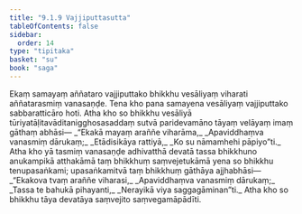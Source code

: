 ```yaml
---
title: "9.1.9 Vajjiputtasutta"
tableOfContents: false
sidebar:
  order: 14
type: "tipitaka"
basket: "su"
book: "saga"
---
```



<DynamicBreadcrumb />

<Division number="229" book="saga" bookNo="12" page="203">

<Paragraph number="1416" book="saga">
Ekaṃ samayaṃ aññataro vajjiputtako bhikkhu vesāliyaṃ viharati aññatarasmiṃ vanasaṇḍe. Tena kho pana samayena vesāliyaṃ vajjiputtako sabbaratticāro hoti. Atha kho so bhikkhu vesāliyā tūriyatāḷitavāditanigghosasaddaṃ sutvā paridevamāno tāyaṃ velāyaṃ imaṃ gāthaṃ abhāsi—
</Paragraph>

<Paragraph number="1417" type="verses" book="saga">
_“Ekakā mayaṃ araññe viharāma,_  
_Apaviddhaṃva vanasmiṃ dārukaṃ;_  
_Etādisikāya rattiyā,_  
_Ko su nāmamhehi pāpiyo”ti._  

</Paragraph>

<Paragraph number="1418" book="saga">
Atha kho yā tasmiṃ vanasaṇḍe adhivatthā devatā tassa bhikkhuno anukampikā atthakāmā taṃ bhikkhuṃ saṃvejetukāmā yena so bhikkhu tenupasaṅkami; upasaṅkamitvā taṃ bhikkhuṃ gāthāya ajjhabhāsi—
</Paragraph>

<Paragraph number="1419" type="verses" book="saga">
_“Ekakova tvaṃ araññe viharasi,_  
_Apaviddhaṃva vanasmiṃ dārukaṃ;_  
_Tassa te bahukā pihayanti,_  
_Nerayikā viya saggagāminan”ti._  

</Paragraph>

<Paragraph number="1420" book="saga">
Atha kho so bhikkhu tāya devatāya saṃvejito saṃvegamāpādīti.
</Paragraph>
</Division>